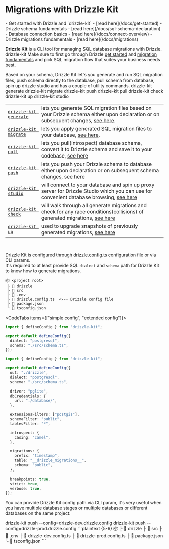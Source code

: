 
# Migrations with Drizzle Kit
<Prerequisites>
- Get started with Drizzle and `drizzle-kit` - [read here](/docs/get-started)
- Drizzle schema fundamentals - [read here](/docs/sql-schema-declaration)
- Database connection basics - [read here](/docs/connect-overview)
- Drizzle migrations fundamentals - [read here](/docs/migrations)
</Prerequisites>


**Drizzle Kit** is a CLI tool for managing SQL database migrations with Drizzle.
<Npm>
  drizzle-kit
</Npm>
<Callout type="warning">
Make sure to first go through Drizzle [get started](/docs/get-started) and [migration fundamentals](/docs/migrations) and pick SQL migration flow that suites your business needs best. 
</Callout>

Based on your schema, Drizzle Kit let's you generate and run SQL migration files, 
push schema directly to the database, pull schema from database, spin up drizzle studio and has a couple of utility commands.
<Npx>
drizzle-kit generate
drizzle-kit migrate
drizzle-kit push
drizzle-kit pull
drizzle-kit check
drizzle-kit up
drizzle-kit studio
</Npx>


|                                                      |                                                                                                                                                                    |
| :--------------------------------------------------- | :----------------------------------------------------------------------------------------------------------------------------------------------------------------- |
| [`drizzle-kit generate`](/docs/drizzle-kit-generate) | lets you generate SQL migration files based on your Drizzle schema either upon declaration or on subsequent changes, [see here](/docs/drizzle-kit-generate).       |
| [`drizzle-kit migrate`](/docs/drizzle-kit-migrate)   | lets you apply generated SQL migration files to your database, [see here](/docs/drizzle-kit-migrate).                                                              |
| [`drizzle-kit pull`](/docs/drizzle-kit-pull)         | lets you pull(introspect) database schema, convert it to Drizzle schema and save it to your codebase, [see here](/docs/drizzle-kit-pull)                           |
| [`drizzle-kit push`](/docs/drizzle-kit-push)         | lets you push your Drizzle schema to database either upon declaration or on subsequent schema changes, [see here](/docs/drizzle-kit-push)                          |
| [`drizzle-kit studio`](/docs/drizzle-kit-studio)     | will connect to your database and spin up proxy server for Drizzle Studio which you can use for convenient database browsing, [see here](/docs/drizzle-kit-studio) |
| [`drizzle-kit check`](/docs/drizzle-kit-check)       | will walk through all generate migrations and check for any race conditions(collisions) of generated migrations, [see here](/docs/drizzle-kit-check)               |
| [`drizzle-kit up`](/docs/drizzle-kit-up)             | used to upgrade snapshots of previously generated migrations, [see here](/docs/drizzle-kit-up)                                                                     |
<br/>

Drizzle Kit is configured through [drizzle.config.ts](/docs/drizzle-config-file) configuration file or via CLI params.<br/>
It's required to at least provide SQL `dialect` and `schema` path for Drizzle Kit to know how to generate migrations.
```
📦 <project root>
 ├ 📂 drizzle
 ├ 📂 src
 ├ 📜 .env
 ├ 📜 drizzle.config.ts  <--- Drizzle config file
 ├ 📜 package.json
 └ 📜 tsconfig.json
```

<CodeTabs items={["simple config", "extended config"]}>
```ts
import { defineConfig } from "drizzle-kit";

export default defineConfig({
  dialect: "postgresql",
  schema: "./src/schema.ts",
});
```
```ts
import { defineConfig } from "drizzle-kit";

export default defineConfig({
  out: "./drizzle",
  dialect: "postgresql",
  schema: "./src/schema.ts",

  driver: "pglite",
  dbCredentials: {
    url: "./database/",
  },

  extensionsFilters: ["postgis"],
  schemaFilter: "public",
  tablesFilter: "*",

  introspect: {
    casing: "camel",
  },

  migrations: {
    prefix: "timestamp",
    table: "__drizzle_migrations__",
    schema: "public",
  },

  breakpoints: true,
  strict: true,
  verbose: true,
});
```
</CodeTabs>

You can provide Drizzle Kit config path via CLI param, it's very useful when you have multiple database stages or multiple databases or different databases on the same project:

<Npx>
  drizzle-kit push --config=drizzle-dev.drizzle.config
  drizzle-kit push --config=drizzle-prod.drizzle.config
</Npx>
```plaintext {5-6}
📦 <project root>
 ├ 📂 drizzle
 ├ 📂 src
 ├ 📜 .env
 ├ 📜 drizzle-dev.config.ts
 ├ 📜 drizzle-prod.config.ts
 ├ 📜 package.json
 └ 📜 tsconfig.json
```